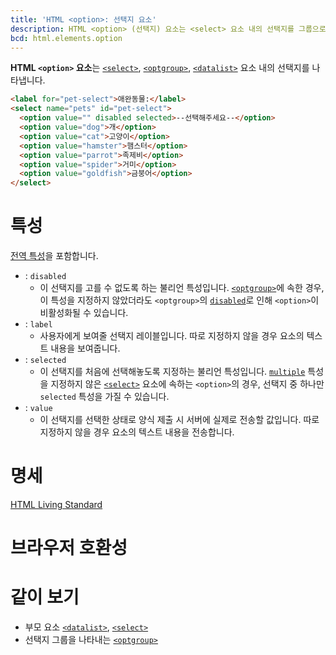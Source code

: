 ```yaml
---
title: 'HTML <option>: 선택지 요소'
description: HTML <option> (선택지) 요소는 <select> 요소 내의 선택지를 그룹으로 묶습니다.
bcd: html.elements.option
---
```


**HTML `<option>` 요소**는 [`<select>`](./select), [`<optgroup>`](./optgroup), [`<datalist>`](./datalist) 요소 내의 선택지를 나타냅니다.

<HTMLDemo height={40}>

```html
<label for="pet-select">애완동물:</label>
<select name="pets" id="pet-select">
  <option value="" disabled selected>--선택해주세요--</option>
  <option value="dog">개</option>
  <option value="cat">고양이</option>
  <option value="hamster">햄스터</option>
  <option value="parrot">족제비</option>
  <option value="spider">거미</option>
  <option value="goldfish">금붕어</option>
</select>
```

</HTMLDemo>

# 특성

[전역 특성](/docs/Web/HTML/Global_attributes)을 포함합니다.

- : `disabled`
  - 이 선택지를 고를 수 없도록 하는 불리언 특성입니다. [`<optgroup>`](./optgroup)에 속한 경우, 이 특성을 지정하지 않았더라도 `<optgroup>`의 [`disabled`](./optgroup#term-disabled)로 인해 `<option>`이 비활성화될 수 있습니다.
- : `label`
  - 사용자에게 보여줄 선택지 레이블입니다. 따로 지정하지 않을 경우 요소의 텍스트 내용을 보여줍니다.
- : `selected`
  - 이 선택지를 처음에 선택해놓도록 지정하는 불리언 특성입니다. [`multiple`](./select#term-multiple) 특성을 지정하지 않은 [`<select>`](./select) 요소에 속하는 `<option>`의 경우, 선택지 중 하나만 `selected` 특성을 가질 수 있습니다.
- : `value`
  - 이 선택지를 선택한 상태로 양식 제출 시 서버에 실제로 전송할 값입니다. 따로 지정하지 않을 경우 요소의 텍스트 내용을 전송합니다.

# 명세

[HTML Living Standard](https://html.spec.whatwg.org/multipage/form-elements.html#the-option-element)

# 브라우저 호환성

<BrowserCompat data={props.bcd} />

# 같이 보기

- 부모 요소 [`<datalist>`](./datalist), [`<select>`](./select)
- 선택지 그룹을 나타내는 [`<optgroup>`](./optgroup)
